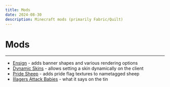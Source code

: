 ```yaml
---
title: Mods
date: 2024-08-30
description: Minecraft mods (primarily Fabric/Quilt)
---
```


<h1>Mods</h1>

<hr />

- [Ensign](https://modrinth.com/mod/ensign) - adds banner shapes and various rendering options
- [Dynamic Skins](https://modrinth.com/mod/dynamic-skins) - allows setting a skin dynamically on the client
- [Pride Sheep](https://modrinth.com/mod/pride-sheep-) - adds pride flag textures to nametagged sheep
- [Illagers Attack Babies](https://modrinth.com/mod/illagers-attack-babies) - what it says on the tin
